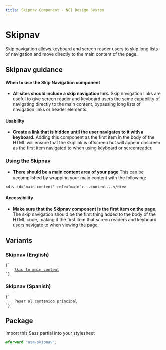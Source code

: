 ```yaml
---
title: Skipnav Component - NCI Design System
---
```


# Skipnav

Skip navigation allows keyboard and screen reader users to skip long lists of navigation and move directly to the main content of the page.

## Skipnav guidance

#### When to use the Skip Navigation component

- **All sites should include a skip navigation link.** Skip navigation links are useful to give screen reader and keyboard users the same capability of navigating directly to the main content, bypassing long lists of navigation links or header elements.

#### Usability

- **Create a link that is hidden until the user navigates to it with a keyboard.** Adding this component as the first item in the body of the HTML will ensure that the skiplink is offscreen but will appear onscreen as the first item navigated to when using keyboard or screenreader.

### Using the Skipnav

- **There should be a main content area of your page** This can be accomplished by wrapping your main content with the following:

```
<div id="main-content" role="main">...content...</div>
```

#### Accessibility

- **Make sure that the Skipnav component is the first item on the page.** The skip navigation should be the first thing added to the body of the HTML code, making it the first item that screen readers and keyboard users navigate to when viewing the page.

## Variants

### Skipnav (English)

<Tabs label="code">

<TabItem displayText="HTML" id="html">
<Code className="html" nopreview>{`
	<a class="usa-skipnav" href="#main-content">Skip to main content</a>
`}</Code>
</TabItem>
</Tabs>

### Skipnav (Spanish)

<Tabs label="code">

<TabItem displayText="HTML" id="html">
<Code className="html" nopreview>{`
	<a class="usa-skipnav" href="#main-content">Pasar al contenido principal</a>
`}</Code>
</TabItem>
</Tabs>

## Package

Import this Sass partial into your stylesheet

```scss nopreview
@forward "usa-skipnav";
```
